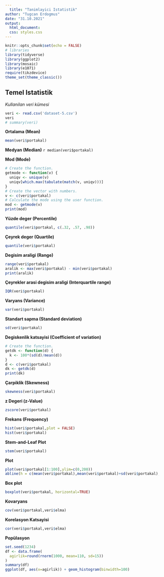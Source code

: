 ---
  title: "Tanimlayici Istatistik"
author: "Tugcan Erdogmus"
date: "31.10.2021"
output: 
  html_document:
  css: styles.css
---
  
```{r setup, include=FALSE}
knitr::opts_chunk$set(echo = FALSE)
# libraries
library(tidyverse)
library(ggplot2)
library(mosaic)
library(e1071)
require(tikzdevice)
theme_set(theme_classic())
```

## Temel Istatistik

*Kullanilan veri kümesi*
```{r}
veri <- read.csv('dataset-5.csv')
veri
# summary(veri)
```

**Ortalama (Mean)**
```{r veri}
mean(veri$portakal)
```

**Medyan (Median)**
  ```{r}
median(veri$portakal)
```

**Mod (Mode)**
```{r echo=FALSE}
# Create the function.
getmode <- function(v) {
  uniqv <- unique(v)
  uniqv[which.max(tabulate(match(v, uniqv)))]
}
# Create the vector with numbers.
v <- c(veri$portakal)
# Calculate the mode using the user function.
mod <- getmode(v)
print(mod)
```

**Yüzde deger (Percentile)**
```{r}
quantile(veri$portakal, c(.32, .57, .98))
```

**Çeyrek deger (Quartile)**
```{r}
quantile(veri$portakal)
```

**Degisim araligi (Range)**
```{r}
range(veri$portakal)
aralik <- max(veri$portakal) - min(veri$portakal)
print(aralik)
```

**Çeyrekler arasi degisim araligi (Interquartile range)**
```{r}
IQR(veri$portakal)
```

**Varyans (Variance)**
```{r}
var(veri$portakal)
```

**Standart sapma (Standard deviation)**
```{r echo=FALSE}
sd(veri$portakal)
```

**Degiskenlik katsayisi (Coefficient of variation)**
```{r}
# Create the function.
getdk <- function(d) {
  k <- 100*(sd(d)/mean(d))
}
d <- c(veri$portakal)
dk <- getdk(d)
print(dk)
```

**Çarpiklik (Skewness)**
```{r}
skewness(veri$portakal)
```

**z Degeri (z-Value)**
```{r}
zscore(veri$portakal)
```

**Frekans (Frequency)**
```{r}
hist(veri$portakal,plot = FALSE)
hist(veri$portakal)
```

**Stem-and-Leaf Plot**
```{r}
stem(veri$portakal)
```

**Plot**
```{r}
plot(veri$portakal[1:100],ylim=c(0,200))
abline(h = c(mean(veri$portakal),mean(veri$portakal)+sd(veri$portakal),mean(veri$portakal)-sd(veri$portakal),mean(veri$portakal)+2*sd(veri$portakal),mean(veri$portakal)-2*sd(veri$portakal)), col = c("red", "blue", "blue", "green", "green"))
```

**Box plot**
```{r}
boxplot(veri$portakal, horizontal=TRUE)
```

**Kovaryans**
```{r}
cov(veri$portakal,veri$elma)
```

**Korelasyon Katsayisi**
```{r}
cor(veri$portakal,veri$elma)
```

**Popülasyon**
```{r}
set.seed(1234)
df <- data.frame(
  agirlik=round(rnorm(1000, mean=110, sd=15))
)
summary(df)
ggplot(df, aes(x=agirlik)) + geom_histogram(binwidth=100)
```
